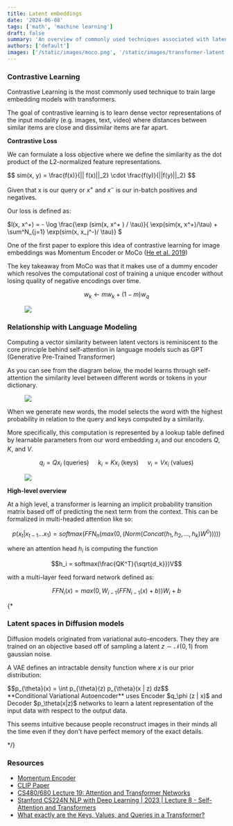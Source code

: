```yaml
---
title: Latent embeddings
date: '2024-06-08'
tags: ['math', 'machine learning']
draft: false
summary: 'An overview of commonly used techniques associated with latent embeddings'
authors: ['default']
images: ['/static/images/moco.png', '/static/images/transformer-latent.png']
---
```


### **Contrastive Learning**

Contrastive Learning is the most commonly used technique to train large embedding models with transformers.

The goal of contrastive learning is to learn dense vector representations of the input modality (e.g. images, text, video) where distances between similar items are close and dissimilar items are far apart.

**Contrastive Loss**

We can formulate a loss objective where we define the similarity as the dot product of the L2-normalized feature representations.

<div class="centered text-xl">
$$ sim(x, y) = \frac{f(x)}{|| f(x)||_2} \cdot \frac{f(y)}{||f(y)||_2} $$
</div>

Given that x is our query or $x^+$ and $x^-$ is our in-batch positives and negatives.

Our loss is defined as:

<div class="text-xl">
$l(x, x^+) = - \log \frac{\exp (sim(x, x^+ ) / \tau)}{ \exp(sim(x, x^+)/\tau) + \sum^N_{j=1} \exp(sim(x, x_j^-)/ \tau)} $
</div>

One of the first paper to explore this idea of contrastive learning for image embeddings was Momentum Encoder or MoCo ([He et al. 2019](https://arxiv.org/pdf/1911.05722))

The key takeaway from MoCo was that it makes use of a dummy encoder which resolves the computational cost of training a unique encoder without losing quality of negative encodings over time.

$$w_k \leftarrow m w_k + (1 - m) w_q$$

<figure>
  <img src="/static/images/moco.png" />
</figure>

### **Relationship with Language Modeling**

Computing a vector similarity between latent vectors is reminiscent to the core principle behind self-attention in language models such as GPT (Generative Pre-Trained Transformer)

As you can see from the diagram below, the model learns through self-attention the similarity level between different words or tokens in your dictionary.

<figure>
  <img src="/static/images/transformer-latent.png" />
</figure>

When we generate new words, the model selects the word with the highest probability in relation to the query and keys computed by a similarity.

More specifically, this computation is represented by a lookup table defined by learnable parameters from our word embedding $x_i$ and our encoders $Q$, $K$, and $V$.

$$ q_i = Qx_i \text{ (queries) } \quad k_i = Kx_i \text{ (keys) } \quad v_i = Vx_i \text{ (values)}$$

<figure style={{ textAlign: 'center' }}>
  <img src="/static/images/lookup_table.png" style={{ width: '50%', height: '50%' }} />
</figure>

**High-level overview**

At a high level, a transformer is learning an implicit probability transition matrix based off of predicting the next
term from the context. This can be formalized in multi-headed attention like so:

$$p(x_t | x_{t-1} ... x_{1}) = softmax(FFN_n(max(0, (Norm(Concat(h_1, h_2, ... , h_k) W^0 )))))$$

where an attention head $h_i$ is computing the function

$$h_i = softmax(\frac{QK^T}{\sqrt{d_k}})V$$

with a multi-layer feed forward network defined as:

$$FFN_i(x) = max(0, W_{i-1}(FFN_{i-1}(x) + b))W_i + b$$

{\*

### Latent spaces in Diffusion models

Diffusion models originated from variational auto-encoders. They they are trained on an objective based off of sampling a latent $z \sim \mathcal{N}(0,1)$ from gaussian noise.

A VAE defines an intractable density function where $x$ is our prior distribution:

<div class="text-xl">
    $$p_{\theta}(x) = \int p_{\theta}(z) p_{\theta}(x | z) dz$$
</div>
**Conditional Variational Autoencoder** uses Encoder $q_\phi (z | x)$ and Decoder $p_\theta(x|z)$ networks to learn 
a latent representation of the input data with respect to the output data.

This seems intuitive because people reconstruct images in their minds all the time even if they don't have perfect memory of the
exact details.

\*/}

### Resources

- [Momentum Encoder](https://arxiv.org/pdf/1911.05722)
- [CLIP Paper](https://proceedings.mlr.press/v139/radford21a/radford21a.pdf)
- [CS480/680 Lecture 19: Attention and Transformer Networks](https://www.youtube.com/watch?v=OyFJWRnt_AY)
- [Stanford CS224N NLP with Deep Learning | 2023 | Lecture 8 - Self-Attention and Transformers](https://www.youtube.com/watch?v=LWMzyfvuehA)
- [What exactly are the Keys, Values, and Queries in a Transformer?](https://stats.stackexchange.com/questions/421935/what-exactly-are-keys-queries-and-values-in-attention-mechanisms/531971#531971)
